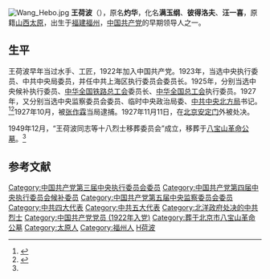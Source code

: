 [[File:Wang_Hebo.jpg|thumb]]
'''王荷波'''（{{bd|1882年|5月|1927年|11月11日|catIdx=W}}），原名'''灼华'''，化名'''满玉纲'''、'''彼得洛夫'''、'''汪一喜'''，原籍[[山西|山西]][[太原|太原]]，出生于[[福建|福建]][[福州|福州]]，[[中国共产党|中国共产党]]的早期领导人之一。

==生平==
王荷波早年当过水手、工匠，1922年加入中国共产党。1923年，当选中央执行委员、中共中央局委员，并任中共上海区执行委员会委员长。1925年，分别当选中央候补执行委员、[[中华全国铁路总工会|中华全国铁路总工会]]委员长、[[中华全国总工会|中华全国总工会]]执行委员。1927年，又分别当选中央监察委员会委员、临时中央政治局委、[[中共中央北方局|中共中央北方局]]书记。<ref>{{cite book|title=《辛亥以来人物年里录》|author=邵延淼|publisher=江苏教育出版社}}</ref><ref name="xh">{{cite web|url=http://news.xinhuanet.com/ziliao/2003-01/17/content_693640.htm|title=王荷波|publisher=新华网|accessdate=2010-11-09|archive-date=2011-11-29|archive-url=https://web.archive.org/web/20111129102009/http://news.xinhuanet.com/ziliao/2003-01/17/content_693640.htm|dead-url=no}}</ref>1927年10月，被[[张作霖|张作霖]]当局逮捕。1927年11月11日，在[[北京|北京]][[安定门|安定门]]外被处决。

1949年12月，“王荷波同志等十八烈士移葬委员会”成立，移葬于[[八宝山革命公墓|八宝山革命公墓]]。<ref name="xh" />

== 参考文献 ==
{{Reflist|2}}

{{DEFAULTSORT:Wang王}}
[[Category:中国共产党第三届中央执行委员会委员|Category:中国共产党第三届中央执行委员会委员]]
[[Category:中国共产党第四届中央执行委员会候补委员|Category:中国共产党第四届中央执行委员会候补委员]]
[[Category:中国共产党第五届中央监察委员会委员|Category:中国共产党第五届中央监察委员会委员]]
[[Category:中共四大代表|Category:中共四大代表]]
[[Category:中共五大代表|Category:中共五大代表]]
[[Category:北洋政府处决的中共烈士|Category:北洋政府处决的中共烈士]]
[[Category:中国共产党党员_(1922年入党)|Category:中国共产党党员 (1922年入党)]]
[[Category:葬于北京市八宝山革命公墓|Category:葬于北京市八宝山革命公墓]]
[[Category:太原人|Category:太原人]]
[[Category:福州人|Category:福州人]]
[[Category:王姓|H荷波]]